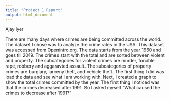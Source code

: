 ```yaml
---
title: "Project 1 Report"
output: html_document
---
```

Ajay Iyer 


  There are many days where crimes are being committed across the world. The dataset I chose was to analyze the crime rates in the USA. This dataset was accessed from Openintro.org. The data starts from the year 1960 and goes till 2019. The crimes start with the total and are sorted between violent and property. The subcategories for violent crimes are murder, forcible rape, robbery and aggaravted assault. The subcategories of property crimes are burglary, larceny theft, and vehicle theft. 
  The first thing I did was load the data and see what I am working with. Next, I created a graph to show the total crimes committed by the year. The first thing I noticed was that the crimes decreased after 1991. So I asked myself "What caused the crimes to decrease after 1991?" 
  